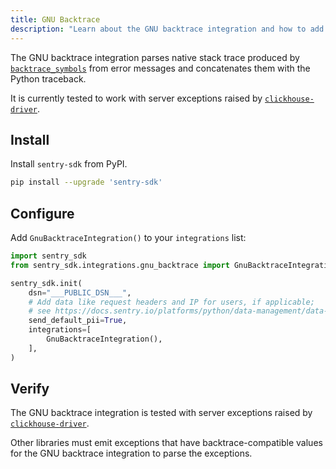 ```yaml
---
title: GNU Backtrace
description: "Learn about the GNU backtrace integration and how to add it to your integrations list."
---
```


The GNU backtrace integration parses native stack trace produced by [`backtrace_symbols`](https://linux.die.net/man/3/backtrace_symbols) from error messages and concatenates them with the Python traceback.

It is currently tested to work with server exceptions raised by [`clickhouse-driver`](https://github.com/mymarilyn/clickhouse-driver).

## Install

Install `sentry-sdk` from PyPI.

```bash
pip install --upgrade 'sentry-sdk'
```

## Configure

Add `GnuBacktraceIntegration()` to your `integrations` list:


```python
import sentry_sdk
from sentry_sdk.integrations.gnu_backtrace import GnuBacktraceIntegration

sentry_sdk.init(
    dsn="___PUBLIC_DSN___",
    # Add data like request headers and IP for users, if applicable;
    # see https://docs.sentry.io/platforms/python/data-management/data-collected/ for more info
    send_default_pii=True,
    integrations=[
        GnuBacktraceIntegration(),
    ],
)
```

## Verify

The GNU backtrace integration is tested with server exceptions raised by [`clickhouse-driver`](https://github.com/mymarilyn/clickhouse-driver).

Other libraries must emit exceptions that have backtrace-compatible values for the GNU backtrace integration to parse the exceptions.
